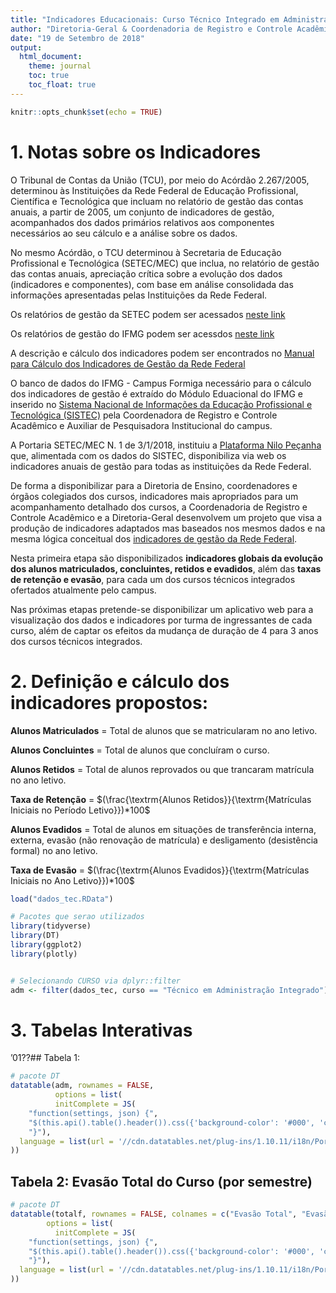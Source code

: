 ```yaml
---
title: "Indicadores Educacionais: Curso Técnico Integrado em Administração"
author: "Diretoria-Geral & Coordenadoria de Registro e Controle Acadêmico- IFMG Campus Formiga"
date: "19 de Setembro de 2018"
output: 
  html_document:
    theme: journal
    toc: true
    toc_float: true
---
```


```r
knitr::opts_chunk$set(echo = TRUE)
```


# 1. Notas sobre os Indicadores

O Tribunal de Contas da União (TCU), por meio do Acórdão 2.267/2005, determinou às Instituições da Rede Federal de Educação Profissional, Científica e Tecnológica que incluam no relatório de gestão das contas anuais, a partir de 2005, um conjunto de indicadores de gestão, acompanhados dos dados primários relativos aos componentes necessários ao seu cálculo e a análise sobre os dados.

No mesmo Acórdão, o TCU determinou à Secretaria de Educação Profissional e Tecnológica (SETEC/MEC) que inclua, no relatório de gestão das contas anuais, apreciação crítica sobre a evolução dos dados (indicadores e componentes), com base em análise consolidada das informações apresentadas pelas Instituições da Rede Federal.

Os relatórios de gestão da SETEC podem ser acessados [neste link](http://portal.mec.gov.br/escola-de-gestores-da-educacao-basica/190-secretarias-112877938/setec-1749372213/21519-analise-de-indicadores)

Os relatórios de gestão do IFMG podem ser acessdos [neste link](https://www.ifmg.edu.br/portal/acesso-a-informacao/auditorias/pagina-sobre-auditorias)

A descrição e cálculo dos indicadores podem ser encontrados no [Manual para Cálculo dos Indicadores de Gestão da Rede Federal](http://sitesistec.mec.gov.br/images/arquivos/pdf/manual_de_indicadores_da_rfepct_2016.pdf)

O banco de dados do IFMG - Campus Formiga necessário para o cálculo dos indicadores de gestão é extraído do Módulo Eduacional do IFMG e inserido no [Sistema Nacional de Informações da Educação Profissional e Tecnológica (SISTEC)](http://sitesistec.mec.gov.br/) pela Coordenadora de Registro e Controle Acadêmico e Auxiliar de Pesquisadora Institucional do campus.

A Portaria SETEC/MEC N. 1 de 3/1/2018, instituiu a [Plataforma Nilo Peçanha](https://www.plataformanilopecanha.org/) que, alimentada com os dados do SISTEC, disponibiliza via web os indicadores anuais de gestão para todas as instituições da Rede Federal.

De forma a disponibilizar para a Diretoria de Ensino, coordenadores e órgãos colegiados dos cursos, indicadores mais apropriados para um acompanhamento detalhado dos cursos, a Coordenadoria de Registro e Controle Acadêmico e a Diretoria-Geral desenvolvem um projeto que visa a produção de indicadores adaptados mas baseados nos mesmos dados e na mesma lógica conceitual dos [indicadores de gestão da Rede Federal](http://sitesistec.mec.gov.br/images/arquivos/pdf/manual_de_indicadores_da_rfepct_2016.pdf).

Nesta primeira etapa são disponibilizados **indicadores globais da evolução dos alunos matriculados, concluintes, retidos e evadidos**, além das **taxas de retenção e evasão**, para cada um dos cursos técnicos integrados ofertados atualmente pelo campus. 

Nas próximas etapas pretende-se disponibilizar um aplicativo web para a visualização dos dados e indicadores por turma de ingressantes de cada curso, além de captar os efeitos da mudança de duração de 4 para 3 anos dos cursos técnicos integrados.

# 2.  Definição e cálculo dos indicadores propostos:

**Alunos Matriculados** = Total de alunos que se matricularam no ano letivo.

**Alunos Concluintes** = Total de alunos que concluíram o curso.

**Alunos Retidos** = Total de alunos reprovados ou que trancaram matrícula no 
ano letivo.

**Taxa de Retenção** = $(\frac{\textrm{Alunos Retidos}}{\textrm{Matrículas Iniciais no Período Letivo}})*100$	

**Alunos Evadidos** = Total de alunos em situações de transferência interna, externa, evasão (não renovação de matrícula) e desligamento (desistência formal) no ano letivo.	

**Taxa de Evasão** =  $(\frac{\textrm{Alunos Evadidos}}{\textrm{Matrículas Iniciais no Ano Letivo}})*100$

```r
load("dados_tec.RData")

# Pacotes que serao utilizados
library(tidyverse)
library(DT)
library(ggplot2)
library(plotly)


# Selecionando CURSO via dplyr::filter
adm <- filter(dados_tec, curso == "Técnico em Administração Integrado")


```

# 3. Tabelas Interativas



'01??## Tabela 1: 

```r
# pacote DT
datatable(adm, rownames = FALSE, 
          options = list(
          initComplete = JS(
    "function(settings, json) {",
    "$(this.api().table().header()).css({'background-color': '#000', 'color': '#fff'});",
    "}"),
  language = list(url = '//cdn.datatables.net/plug-ins/1.10.11/i18n/Portuguese.json')
))
```


## Tabela 2: Evasão Total do Curso (por semestre) 

```r
# pacote DT
datatable(totalf, rownames = FALSE, colnames = c("Evasão Total", "Evasão Acumulada", "Taxa de Evasão (%)"),
        options = list(
          initComplete = JS(
    "function(settings, json) {",
    "$(this.api().table().header()).css({'background-color': '#000', 'color': '#fff'});",
    "}"),
  language = list(url = '//cdn.datatables.net/plug-ins/1.10.11/i18n/Portuguese.json')
))
```

